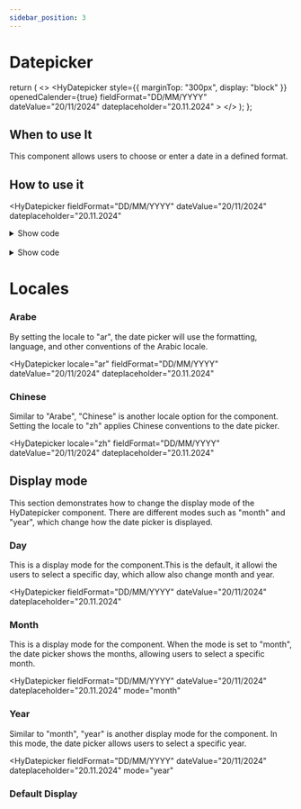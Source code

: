 ```yaml
---
sidebar_position: 3
---
```




# Datepicker

  return (
    <>
      <HyDatepicker
        style={{ marginTop: "300px", display: "block" }}
        openedCalender={true}
        fieldFormat="DD/MM/YYYY"
        dateValue="20/11/2024"
        dateplaceholder="20.11.2024"
      ></HyDatepicker>
    </>
  );
};

## When to use It

This component allows users to choose or enter a date in a defined format.

## How to use it

<HyDatepicker
  fieldFormat="DD/MM/YYYY"
  dateValue="20/11/2024"
  dateplaceholder="20.11.2024"
></HyDatepicker>
<details style={{backgroundColor : 'transparent', border : 'none'}}>
  <summary>Show code</summary>
<Tabs>
  <TabItem value="react" label="React">

```jsx
import { HyButton } from "@nuralyui/button/react";

export default function App() {
  return (
    <div className="App">
      <HyDatepicker
        fieldFormat="DD/MM/YYYY"
        dateValue="20/11/2024"
        dateplaceholder="20.11.2024"
      ></HyDatepicker>
    </div>
  );
}
```

</TabItem>
<TabItem value="Html/Angular" label="Html/Angular">

```jsx
<hy-datepicker
  fieldFormat="DD/MM/YYYY"
  dateValue="20/11/2024"
  dateplaceholder="20.11.2024"
></hy-datepicker>
```

</TabItem>

</Tabs>

</details>

<br />
<HyDatepicker
  fieldFormat="DD.MM.YYYY"
  dateValue="20.11.2024"
  dateplaceholder="20.11.2024"
></HyDatepicker>

<details style={{backgroundColor : 'transparent', border : 'none'}}>
  <summary>Show code</summary>
<Tabs>
  <TabItem value="react" label="React">

```jsx
import { HyButton } from "@nuralyui/button/react";

export default function App() {
  return (
    <div className="App">
      <HyDatepicker
        fieldFormat="DD.MM.YYYY"
        dateValue="20.11.2024"
        dateplaceholder="20.11.2024"
      ></HyDatepicker>
    </div>
  );
}
```

</TabItem>
<TabItem value="Html/Angular" label="Html/Angular">

```jsx
<hy-datepicker
  fieldFormat="DD.MM.YYYY"
  dateValue="20.11.2024"
  dateplaceholder="20.11.2024"
></hy-datepicker>
```

</TabItem>

</Tabs>

</details>

# Locales

### Arabe

By setting the locale to "ar", the date picker will use the formatting, language, and other conventions of the Arabic locale.

<HyDatepicker
  locale="ar"
  fieldFormat="DD/MM/YYYY"
  dateValue="20/11/2024"
  dateplaceholder="20.11.2024"
></HyDatepicker>

### Chinese

Similar to "Arabe", "Chinese" is another locale option for the component. Setting the locale to "zh" applies Chinese conventions to the date picker.

<HyDatepicker
  locale="zh"
  fieldFormat="DD/MM/YYYY"
  dateValue="20/11/2024"
  dateplaceholder="20.11.2024"
></HyDatepicker>

## Display mode

This section demonstrates how to change the display mode of the HyDatepicker component. There are different modes such as "month" and "year", which change how the date picker is displayed.

### Day

This is a display mode for the component.This is the default, it allowi the users to select a specific day, which allow also change month and year.

<HyDatepicker
  fieldFormat="DD/MM/YYYY"
  dateValue="20/11/2024"
  dateplaceholder="20.11.2024"
></HyDatepicker>

### Month

This is a display mode for the component. When the mode is set to "month", the date picker shows the months, allowing users to select a specific month.

<HyDatepicker
  fieldFormat="DD/MM/YYYY"
  dateValue="20/11/2024"
  dateplaceholder="20.11.2024"
  mode="month"
></HyDatepicker>

### Year

Similar to "month", "year" is another display mode for the component. In this mode, the date picker allows users to select a specific year.

<HyDatepicker
  fieldFormat="DD/MM/YYYY"
  dateValue="20/11/2024"
  dateplaceholder="20.11.2024"
  mode="year"
></HyDatepicker>

### Default Display

<DefaultOpenCalender></DefaultOpenCalender>